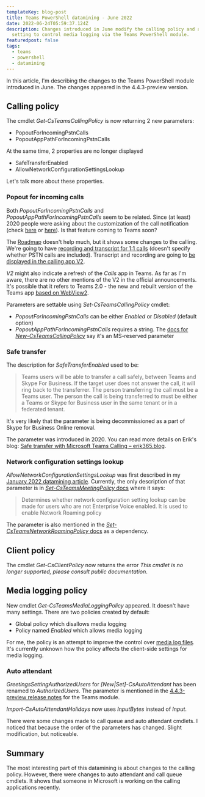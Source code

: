 ```yaml
---
templateKey: blog-post
title: Teams PowerShell datamining - June 2022
date: 2022-06-24T05:59:37.124Z
description: Changes introduced in June modify the calling policy and add a new
  setting to control media logging via the Teams PowerShell module.
featuredpost: false
tags:
  - teams
  - powershell
  - datamining
---
```

In this article, I'm describing the changes to the Teams PowerShell module introduced in June. The changes appeared in the 4.4.3-preview version.

## Calling policy

The cmdlet *Get-CsTeamsCallingPolicy* is now returning 2 new parameters:

* PopoutForIncomingPstnCalls
* PopoutAppPathForIncomingPstnCalls

At the same time, 2 properties are no longer displayed 

* SafeTransferEnabled
* AllowNetworkConfigurationSettingsLookup

Let's talk more about these properties.

### Popout for incoming calls

Both *PopoutForIncomingPstnCalls* and *PopoutAppPathForIncomingPstnCalls* seem to be related. Since (at least) 2020 people were asking about the customization of the call notification (check [here](https://techcommunity.microsoft.com/t5/microsoft-teams/teams-pop-ups-for-incoming-calls/m-p/1445181) or [here](https://techcommunity.microsoft.com/t5/microsoft-teams/custom-notification-pop-up-on-incoming-call/m-p/2112586)). Is that feature coming to Teams soon?

The [Roadmap](https://www.microsoft.com/en-us/microsoft-365/roadmap?filters=In%20development%2CRolling%20out%2CMicrosoft%20Teams&searchterms=call#owRoadmapMainContent) doesn't help much, but it shows some changes to the calling. We're going to have [recording and transcript for 1:1 calls](https://www.microsoft.com/en-us/microsoft-365/roadmap?filters=Microsoft%20Teams&searchterms=68774) (doesn't specify whether PSTN calls are included). Transcript and recording are going to [be displayed in the calling app V2](https://www.microsoft.com/en-us/microsoft-365/roadmap?filters=Microsoft%20Teams&searchterms=83497).

*V2* might also indicate a refresh of the *Calls* app in Teams. As far as I'm aware, there are no other mentions of the V2 in the official announcements. It's possible that it refers to Teams 2.0 - the new and rebuilt version of the Teams app [based on WebView2](https://twitter.com/TandonRish/status/1408084132786151427).

Parameters are settable using *Set-CsTeamsCallingPolicy* cmdlet:

* *PopoutForIncomingPstnCalls* can be either *Enabled* or *Disabled* (default option)
* *PopoutAppPathForIncomingPstnCalls* requires a string. The [docs for *New-CsTeamsCallingPolicy*](https://docs.microsoft.com/en-us/powershell/module/skype/new-csteamscallingpolicy?view=skype-ps) say it's an MS-reserved parameter

### Safe transfer

The description for *SafeTransferEnabled* used to be:

> Teams users will be able to transfer a call safely, between Teams and Skype For Business. If the target user does not answer the call, it will ring back to the transferrer. The person transferring the call must be a Teams user. The person the call is being transferred to must be either a Teams or Skype for Business user in the same tenant or in a federated tenant.

It's very likely that the parameter is being decommissioned as a part of Skype for Business Online removal.

The parameter was introduced in 2020. You can read more details on Erik's blog: [Safe transfer with Microsoft Teams Calling – erik365.blog](https://erik365.blog/2020/07/06/safe-transfer-with-microsoft-teams-calling/).

### Network configuration settings lookup

*AllowNetworkConfigurationSettingsLookup* was first described in my [January 2022 datamining article](/teams-powershell-datamining-jan-2022/). Currently, the only description of that parameter is in [*Set-CsTeamsMeetingPolicy* docs](https://docs.microsoft.com/en-us/powershell/module/skype/set-csteamsmeetingpolicy?view=skype-ps) where it says:

> Determines whether network configuration setting lookup can be made for users who are not Enterprise Voice enabled. It is used to enable Network Roaming policy

The parameter is also mentioned in the [*Set-CsTeamsNetworkRoamingPolicy* docs](https://docs.microsoft.com/en-us/powershell/module/skype/set-csteamsnetworkroamingpolicy?view=skype-ps) as a dependency.

## Client policy

The cmdlet *Get-CsClientPolicy* now returns the error *This cmdlet is no longer supported, please consult public documentation*.

## Media logging policy

New cmdlet *Get-CsTeamsMediaLoggingPolicy* appeared. It doesn't have many settings. There are two policies created by default:

* Global policy which disallows media logging
* Policy named *Enabled* which allows media logging

For me, the policy is an attempt to improve the control over [media log files](https://docs.microsoft.com/en-us/microsoftteams/log-files). It's currently unknown how the policy affects the client-side settings for media logging.

### Auto attendant

*GreetingsSettingAuthorizedUsers* for *\[New|Set]-CsAutoAttendant* has been renamed to *AuthorizedUsers*. The parameter is mentioned in the [4.4.3-preview release notes](https://docs.microsoft.com/en-us/microsoftteams/teams-powershell-release-notes) for the Teams module.

*Import-CsAutoAttendantHolidays* now uses *InputBytes* instead of *Input*.

There were some changes made to call queue and auto attendant cmdlets. I noticed that because the order of the parameters has changed. Slight modification, but noticeable.

## Summary

The most interesting part of this datamining is about changes to the calling policy. However, there were changes to auto attendant and call queue cmdlets. It shows that someone in Microsoft is working on the calling applications recently.